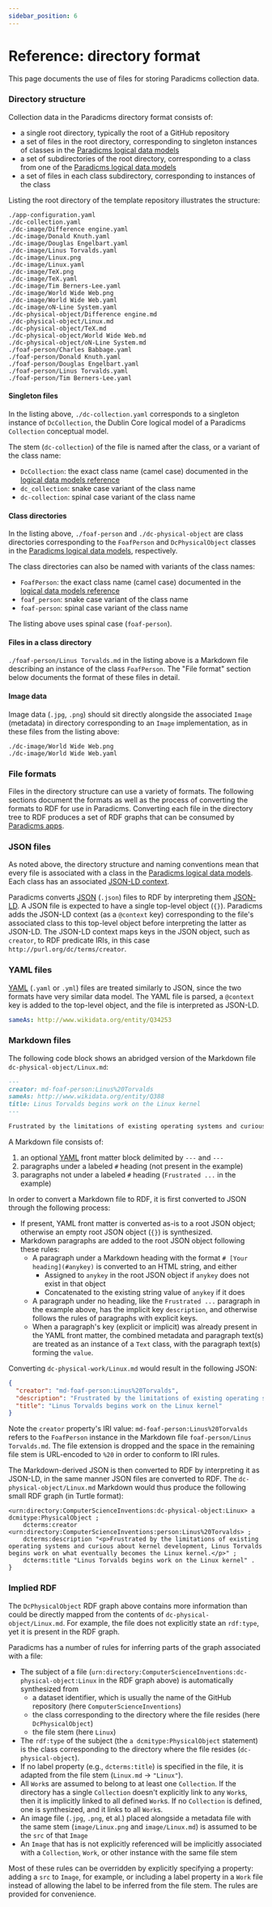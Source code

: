 ```yaml
---
sidebar_position: 6
---
```



# Reference: directory format

This page documents the use of files for storing Paradicms collection data.

### Directory structure

Collection data in the Paradicms directory format consists of:
* a single root directory, typically the root of a GitHub repository
* a set of files in the root directory, corresponding to singleton instances of classes in the [Paradicms logical data models](/docs/reference/logical-data-models)
* a set of subdirectories of the root directory, corresponding to a class from one of the [Paradicms logical data models](/docs/reference/logical-data-models)
* a set of files in each class subdirectory, corresponding to instances of the class

Listing the root directory of the <DirectoryGitHubTemplateRepositoryLink>template repository</DirectoryGitHubTemplateRepositoryLink> illustrates the structure:

```
./app-configuration.yaml
./dc-collection.yaml
./dc-image/Difference engine.yaml
./dc-image/Donald Knuth.yaml
./dc-image/Douglas Engelbart.yaml
./dc-image/Linus Torvalds.yaml
./dc-image/Linux.png
./dc-image/Linux.yaml
./dc-image/TeX.png
./dc-image/TeX.yaml
./dc-image/Tim Berners-Lee.yaml
./dc-image/World Wide Web.png
./dc-image/World Wide Web.yaml
./dc-image/oN-Line System.yaml
./dc-physical-object/Difference engine.md
./dc-physical-object/Linux.md
./dc-physical-object/TeX.md
./dc-physical-object/World Wide Web.md
./dc-physical-object/oN-Line System.md
./foaf-person/Charles Babbage.yaml
./foaf-person/Donald Knuth.yaml
./foaf-person/Douglas Engelbart.yaml
./foaf-person/Linus Torvalds.yaml
./foaf-person/Tim Berners-Lee.yaml
```

#### Singleton files

In the listing above, `./dc-collection.yaml` corresponds to a singleton instance of `DcCollection`, the Dublin Core logical model of a Paradicms `Collection` conceptual model.

The stem (`dc-collection`) of the file is named after the class, or a variant of the class name:
* `DcCollection`: the exact class name (camel case) documented in the [logical data models reference](/docs/reference/logical-data-models)
* `dc_collection`: snake case variant of the class name
* `dc-collection`: spinal case variant of the class name

#### Class directories

In the listing above, `./foaf-person` and `./dc-physical-object` are class directories corresponding to the `FoafPerson` and `DcPhysicalObject` classes in the [Paradicms logical data models](/docs/reference/logical-data-models), respectively.

The class directories can also be named with variants of the class names:
* `FoafPerson`: the exact class name (camel case) documented in the [logical data models reference](/docs/reference/logical-data-models)
* `foaf_person`: snake case variant of the class name
* `foaf-person`: spinal case variant of the class name

The listing above uses spinal case (`foaf-person`).

#### Files in a class directory

`./foaf-person/Linus Torvalds.md` in the listing above is a Markdown file describing an instance of the class `FoafPerson`. The "File format" section below documents the format of these files in detail.

#### Image data

Image data (`.jpg`, `.png`) should sit directly alongside the associated `Image` (metadata) in directory corresponding to an `Image` implementation, as in these files from the listing above:
```
./dc-image/World Wide Web.png
./dc-image/World Wide Web.yaml
```


### File formats

Files in the directory structure can use a variety of formats. The following sections document the formats as well as the process of converting the formats to RDF for use in Paradicms. Converting each file in the directory tree to RDF produces a set of RDF graphs that can be consumed by [Paradicms apps](/docs/introduction/apps).

### JSON files

As noted above, the directory structure and naming conventions mean that every file is associated with a class in the [Paradicms logical data models](/docs/reference/logical-data-models). Each class has an associated [JSON-LD context](https://www.w3.org/TR/json-ld11/#the-context).

Paradicms converts [JSON](https://www.json.org/) (`.json`) files to RDF by interpreting them [JSON-LD](https://json-ld.org/). A JSON file is expected to have a single top-level object (`{}`). Paradicms adds the JSON-LD context (as a `@context` key) corresponding to the file's associated class to this top-level object before interpreting the latter as JSON-LD. The JSON-LD context maps keys in the JSON object, such as `creator`, to RDF predicate IRIs, in this case `http://purl.org/dc/terms/creator`.

### YAML files

[YAML](https://yaml.org/) (`.yaml` or `.yml`) files are treated similarly to JSON, since the two formats have very similar data model. The YAML file is parsed, a `@context` key is added to the top-level object, and the file is interpreted as JSON-LD.

```yaml title="foaf-person/Linus Torvalds.yaml"
sameAs: http://www.wikidata.org/entity/Q34253
```

### Markdown files

The following code block shows an abridged version of the Markdown file `dc-physical-object/Linux.md`:

```markdown title="dc-physical-object/Linux.md"
---
creator: md-foaf-person:Linus%20Torvalds
sameAs: http://www.wikidata.org/entity/Q388
title: Linus Torvalds begins work on the Linux kernel
---

Frustrated by the limitations of existing operating systems and curious about kernel development, Linus Torvalds begins work on what eventually becomes the Linux kernel.
```

A Markdown file consists of:
1. an optional [YAML](https://yaml.org/) front matter block delimited by `---` and `---`
2. paragraphs under a labeled `#` heading (not present in the example)
3. paragraphs not under a labeled `#` heading (`Frustrated ...` in the example)

In order to convert a Markdown file to RDF, it is first converted to JSON through the following process:

* If present, YAML front matter is converted as-is to a root JSON object; otherwise an empty root JSON object (`{}`) is synthesized.
* Markdown paragraphs are added to the root JSON object following these rules:
  * A paragraph under a Markdown heading with the format `# [Your heading](#anykey)` is converted to an HTML string, and either 
    * Assigned to `anykey` in the root JSON object if `anykey` does not exist in that object
    * Concatenated to the existing string value of `anykey` if it does
  * A paragraph under no heading, like the `Frustrated ...` paragraph in the example above, has the implicit key `description`, and otherwise follows the rules of paragraphs with explicit keys.
  * When a paragraph's key (explicit or implicit) was already present in the YAML front matter, the combined metadata and paragraph text(s) are treated as an instance of a `Text` class, with the paragraph text(s) forming the `value`.

Converting `dc-physical-work/Linux.md` would result in the following JSON:

```json
{
  "creator": "md-foaf-person:Linus%20Torvalds",
  "description": "Frustrated by the limitations of existing operating systems and curious about kernel development, Linus Torvalds begins work on what eventually becomes the Linux kernel.",
  "title": "Linus Torvalds begins work on the Linux kernel"
}
```

Note the `creator` property's IRI value: `md-foaf-person:Linus%20Torvalds` refers to the `FoafPerson` instance in the Markdown file `foaf-person/Linus Torvalds.md`. The file extension is dropped and the space in the remaining file stem is URL-encoded to `%20` in order to conform to IRI rules.

The Markdown-derived JSON is then converted to RDF by interpreting it as JSON-LD, in the same manner JSON files are converted to RDF. The `dc-physical-object/Linux.md` Markdown would thus produce the following small RDF graph (in Turtle format):

```turtle
<urn:directory:ComputerScienceInventions:dc-physical-object:Linux> a dcmitype:PhysicalObject ;
    dcterms:creator <urn:directory:ComputerScienceInventions:person:Linus%20Torvalds> ;
    dcterms:description "<p>Frustrated by the limitations of existing operating systems and curious about kernel development, Linus Torvalds begins work on what eventually becomes the Linux kernel.</p>" ;
    dcterms:title "Linus Torvalds begins work on the Linux kernel" .
}
```

### Implied RDF

The `DcPhysicalObject` RDF graph above contains more information than could be directly mapped from the contents of `dc-physical-object/Linux.md`. For example, the file does not explicitly state an `rdf:type`, yet it is present in the RDF graph.

Paradicms has a number of rules for inferring parts of the graph associated with a file:

* The subject of a file (`urn:directory:ComputerScienceInventions:dc-physical-object:Linux` in the RDF graph above) is automatically synthesized from
  * a dataset identifier, which is usually the name of the GitHub repository (here `ComputerScienceInventions`)
  * the class corresponding to the directory where the file resides (here `DcPhysicalObject`)
  * the file stem (here `Linux`)
* The `rdf:type` of the subject (the `a dcmitype:PhysicalObject` statement) is the class corresponding to the directory where the file resides (`dc-physical-object`).
* If no label property (e.g., `dcterms:title`) is specified in the file, it is adapted from the file stem (`Linux.md` -> `"Linux"`).
* All `Work`s are assumed to belong to at least one `Collection`. If the directory has a single `Collection` doesn't explicitly link to any `Work`s, then it is implicitly linked to all defined `Work`s. If no `Collection` is defined, one is synthesized, and it links to all `Work`s.
* An image file (`.jpg`, `.png`, et al.) placed alongside a metadata file with the same stem (`image/Linux.png` and `image/Linux.md`) is assumed to be the `src` of that `Image`
* An `Image` that has is not explicitly referenced will be implicitly associated with a `Collection`, `Work`, or other instance with the same file stem

Most of these rules can be overridden by explicitly specifying a property: adding a `src` to `Image`, for example, or including a label property in a `Work` file instead of allowing the label to be inferred from the file stem. The rules are provided for convenience.
